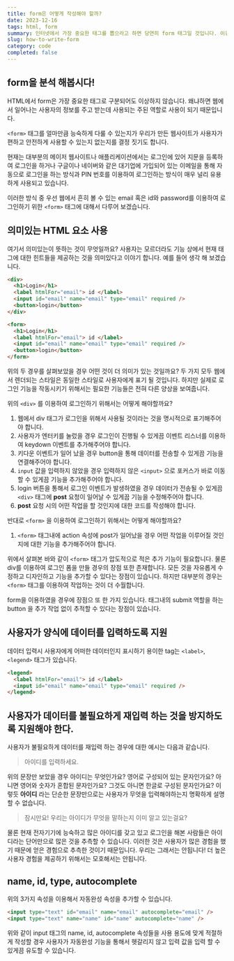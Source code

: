 ```yaml
---
title: form은 어떻게 작성해야 할까?
date: 2023-12-16
tags: html, form
summary: 인터넷에서 가장 중요한 태그를 뽑으라고 하면 당연히 form 태그일 것입니다. 이유는 우리가 전송하고 싶은 데이터를 확실하게 전달하기 위한 가장 쉬운 방법이기 때문입니다! 이러한 form에 대해서 자세하게 알아봅시다!
slug: how-to-write-form
category: code
completed: false
---
```


## form을 분석 해봅시다!

HTML에서 form은 가장 중요한 태그로 구분되어도 이상하지 않습니다. 왜냐하면 웹에서 일어나는 사용자의 정보를 주고 받는데 사용되는 주된 역할로 사용이 되기 때문입니다.

`<form>` 태그를 얼마만큼 능숙하게 다룰 수 있는지가 우리가 만든 웹사이트가 사용자가 편하고 안전하게 사용할 수 있는지 없는지를 결정 짓기도 합니다.

현재는 대부분의 메이저 웹사이트나 애플리케이션에서는 로그인에 있어 지문을 등록하여 로그인을 하거나 구글이나 네이버와 같은 대기업에 가입되어 있는 이메일을 통해 자동으로 로그인을 하는 방식과 PIN 번호를 이용하여 로그인하는 방식이 매우 널리 유용하게 사용되고 있습니다.

이러한 방식 중 우선 웹에서 흔히 볼 수 있는 email 혹은 id와 password를 이용하여 로그인하기 위한 `<form>` 태그에 대해서 다루어 보겠습니다.

## 의미있는 HTML 요소 사용

여기서 의미있는이 뜻하는 것이 무엇일까요? 사용자는 모르더라도 기능 상에서 현재 태그에 대한 힌트들을 제공하는 것을 의미있다고 이야기 합니다. 예를 들어 생각 해 보겠습니다.

```html
<div>
  <h1>Login</h1>
  <label htmlFor="email"> id </label>
  <input id="email" name="email" type="email" required />
  <button>login</button>
</div>

<form>
  <h1>Login</h1>
  <label htmlFor="email"> id </label>
  <input id="email" name="email" type="email" required />
  <button>login</button>
</form>
```

위의 두 경우를 살펴보았을 경우 어떤 것이 더 의미가 있는 것일까요? 두 가지 모두 웹에서 렌더되는 스타일은 동일한 스타일로 사용자에게 표기 될 것입니다. 하지만 실제로 로그인 기능을 작동시키기 위해서는 필요한 기능들은 전혀 다른 양상을 보여줍니다.

위의 `<div>` 를 이용하여 로그인하기 위해서는 어떻게 해야할까요?

1. 웹에서 div 태그가 로그인을 위해서 사용될 것이라는 것을 명시적으로 표기해주어야 합니다.
2. 사용자가 엔터키를 눌렀을 경우 로그인이 진행될 수 있게끔 이벤트 리스너를 이용하여 keydown 이벤트를 추가해주어야 합니다.
3. 키다운 이벤트가 일어 났을 경우 button을 통해 데이터를 전송할 수 있게끔 기능을 연결해주어야 합니다.
4. `input` 값을 입력하지 않았을 경우 입력하지 않은 `<input>` 으로 포커스가 바로 이동할 수 있게끔 기능을 추가해주어야 합니다.
5. login 버튼을 통해서 로그인 이벤트가 발생하였을 경우 데이터가 전송될 수 있게끔 `<div>` 태그에 **post** 요청이 일어날 수 있게끔 기능을 수정해주어야 합니다.
6. **post** 요청 시의 어떤 작업을 할 것인지에 대한 코드를 작성해야 합니다.

반대로 `<form>` 을 이용하여 로그인하기 위해서는 어떻게 해야할까요?

1. `<form>` 태그내에 action 속성에 post가 일어났을 경우 어떤 작업을 이루어질 것인지에 대한 기능을 추가해주어야 합니다.

위에서 살펴본 바와 같이 `<form>` 태그가 압도적으로 적은 추가 기능이 필요합니다. 물론 div를 이용하여 로그인 폼을 만들 경우의 장점 또한 존재합니다. 모든 것을 자유롭게 수정하고 디자인하고 기능을 추가할 수 있다는 장점이 있습니다. 하지만 대부분의 경우는 `<form>` 태그를 이용하여 작업하는 것이 더 수월합니다.

form을 이용하였을 경우에 장점으 또 한 가지 있습니다. 태그내의 submit 역할을 하는 button 을 추가 작업 없이 추적할 수 있다는 장점이 있습니다.

## 사용자가 양식에 데이터를 입력하도록 지원

데이터 입력시 사용자에게 어떠한 데이터인지 표시하기 용이한 tag는 `<label>`, `<legend>` 태그가 있습니다.

```html
<legend>
  <label htmlFor="email"> id </label>
  <input id="email" name="email" type="email" required />
</legend>
```

## 사용자가 데이터를 불필요하게 재입력 하는 것을 방지하도록 지원해야 한다.

사용자가 불필요하게 데이터를 재입력 하는 경우에 대한 예시는 다음과 같습니다.

> 아이디를 입력하세요.

위의 문장만 보았을 경우 아이디는 무엇인가요? 영어로 구성되어 있는 문자인가요? 아니면 영어와 숫자가 혼합된 문자인가요? 그것도 아니면 한글로 구성된 문자인가요? 이렇듯 **아이디** 라는 단순한 문장만으로는 사용자가 무엇을 입력해야하는지 명확하게 설명할 수 없습니다.

> 잠시만요! 우리는 아이디가 무엇을 말하는지 이미 알고 있는걸요?

물론 현재 전자기기에 능숙하고 많은 아이디를 갖고 있고 로그인을 해본 사람들은 아이디라는 단어만으로 많은 것을 추측할 수 있습니다. 이러한 것은 사용자가 많은 경험을 했기 때문에 얻은 경험으로 추측한 것이기 때문입니다. 우리는 그래서는 안됩니다! 더 높은 사용자 경험을 제공하기 위해서는 모호해서는 안됩니다.

## name, id, type, autocomplete

위의 3가지 속성을 이용해서 자동완성 속성을 추가할 수 있습니다.

```html
<input type="text" id="email" name="email" autocomplete="email" />
<input type="text" name="name" id="name" autocomplete="name" />
```

위와 같이 input 태그의 name, id, autocomplete 속성들을 사용 용도에 맞게 적절하게 작성할 경우 사용자가 자동완성 기능을 통해서 헷갈리지 않고 입력 값을 입력 할 수 있게끔 유도할 수 있습니다.
